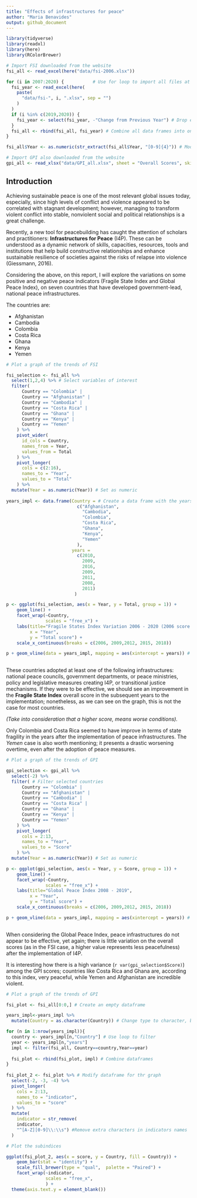 ```yaml
---
title: "Effects of infrastructures for peace"
author: "Maria Benavides"
output: github_document
---
```



```r
library(tidyverse)
library(readxl)
library(here)
library(RColorBrewer)
```


```r

# Import FSI downloaded from the website 
fsi_all <- read_excel(here("data/fsi-2006.xlsx"))

for (i in 2007:2020) {           # Use for loop to import all files at once
  fsi_year <- read_excel(here(
    paste(
      "data/fsi-", i, ".xlsx", sep = "")
    )
  )
  if (i %in% c(2019,2020)) {
    fsi_year <- select(fsi_year, -"Change from Previous Year") # Drop extra column for 2019 and 2020
  }
  fsi_all <- rbind(fsi_all, fsi_year) # Combine all data frames into one
}

fsi_all$Year <- as.numeric(str_extract(fsi_all$Year, "[0-9]{4}")) # Modify year variable since it was on a date format 

# Import GPI also downloaded from the website 
gpi_all <- read_xlsx("data/GPI_all.xlsx", sheet = "Overall Scores", skip = 3)

```

## Introduction 

Achieving sustainable peace is one of the most relevant global issues today, especially, since high levels of conflict and violence appeared to be correlated with stagnant development; however, managing to transform violent conflict into stable, nonviolent social and political relationships is a great challenge. 

Recently, a new tool for peacebuilding has caught the attention of scholars and practitioners: **Infrastructures for Peace** (I4P). These can be understood as a dynamic network of skills, capacities, resources, tools and institutions that help build constructive relationships and enhance sustainable resilience of societies against the risks of relapse into violence (Giessmann, 2016).

Considering the above, on this report, I will explore the variations on some positive and negative peace indicators (Fragile State Index and Global Peace Index), on seven countries that have developed government-lead, national peace infrastructures. 

The countries are: 

* Afghanistan
* Cambodia
* Colombia
* Costa Rica
* Ghana
* Kenya
* Yemen

```r

# Plot a graph of the trends of FSI 

fsi_selection <- fsi_all %>%
  select(1,2,4) %>% # Select variables of interest
  filter(
      Country == "Colombia" |
      Country == "Afghanistan" |
      Country == "Cambodia" |
      Country == "Costa Rica" |
      Country == "Ghana" |
      Country == "Kenya" |
      Country == "Yemen" 
    ) %>%
    pivot_wider(
      id_cols = Country,
      names_from = Year, 
      values_from = Total
    ) %>%
    pivot_longer(
      cols = c(2:16), 
      names_to = "Year",
      values_to = "Total"
    ) %>% 
  mutate(Year = as.numeric(Year)) # Set as numeric 
  
years_impl <- data.frame(Country = # Create a data frame with the years of implementation of infrastructures
                           c("Afghanistan", 
                             "Cambodia", 
                             "Colombia", 
                             "Costa Rica", 
                             "Ghana", 
                             "Kenya", 
                             "Yemen"
                           ), 
                         years = 
                           c(2010, 
                             2009,
                             2016, 
                             2009, 
                             2011, 
                             2008, 
                             2011)
                          )  

p <- ggplot(fsi_selection, aes(x = Year, y = Total, group = 1)) + 
    geom_line() +
    facet_wrap(~Country, 
               scales = "free_x") +
    labs(title="Fragile States Index Variation 2006 - 2020 (2006 score: 100)", 
         x = "Year", 
         y = "Total score") + 
    scale_x_continuous(breaks = c(2006, 2009,2012, 2015, 2018)) 

p + geom_vline(data = years_impl, mapping = aes(xintercept = years)) # Add line of when the infrastructure took place
  
```

These countries adopted at least one of the following infrastructures: national peace councils, government departments, or peace ministries, policy and legislative measures creating I4P, or transitional justice mechanisms. If they were to be effective, we should see an improvement in the **Fragile State Index** overall score in the subsequent years to the implementation; nonetheless, as we can see on the graph, this is not the case for most countries. 

*(Take into consideration that a higher score, means worse conditions).*

Only Colombia and Costa Rica seemed to have improve in terms of state fragility in the years after the implementation of peace infrastructures. The *Yemen* case is also worth mentioning; it presents a drastic worsening overtime, even after the adoption of peace measures.

```r

# Plot a graph of the trends of GPI

gpi_selection <- gpi_all %>%
  select(-2) %>%   
  filter( # Filter selected countries 
      Country == "Colombia" |
      Country == "Afghanistan" |
      Country == "Cambodia" |
      Country == "Costa Rica" |
      Country == "Ghana" |
      Country == "Kenya" |
      Country == "Yemen" 
    ) %>%
    pivot_longer(
      cols = 2:13,
      names_to = "Year",
      values_to = "Score"
    ) %>%
  mutate(Year = as.numeric(Year)) # Set as numeric 

p <- ggplot(gpi_selection, aes(x = Year, y = Score, group = 1)) + 
    geom_line() +
    facet_wrap(~Country, 
               scales = "free_x") +
    labs(title="Global Peace Index 2008 - 2019", 
         x = "Year", 
         y = "Total score") + 
    scale_x_continuous(breaks = c(2006, 2009,2012, 2015, 2018)) 

p + geom_vline(data = years_impl, mapping = aes(xintercept = years)) # Add line of when the infrastructure took place
  
```

When considering the Global Peace Index, peace infrastructures do not appear to be effective, yet again; there is little variation on the overall scores (as in the FSI case, a higher value represents less peacefulness) after the implementation of I4P. 

It is interesting how there is a high variance (`r var(gpi_selection$Score)`) among the GPI scores; countries like Costa Rica and Ghana are, according to this index, very peaceful, while Yemen and Afghanistan are incredible violent. 

```r

# Plot a graph of the trends of GPI

fsi_plot <- fsi_all[0:0,] # Create an empty dataframe

years_impl<-years_impl %>%
  mutate(Country = as.character(Country)) # Change type to character, because it was set as factor

for (n in 1:nrow(years_impl)){
  country <- years_impl[n,"Country"] # Use loop to filter 
  year <- years_impl[n,"years"]
  impl <- filter(fsi_all, Country==country,Year==year)
  
  fsi_plot <- rbind(fsi_plot, impl) # Combine dataframes
} 
  
fsi_plot_2 <- fsi_plot %>% # Modify dataframe for thr graph
  select(-2, -3, -4) %>%
  pivot_longer(
    cols = 2:13, 
    names_to = "indicator",
    values_to = "score"
  ) %>%
  mutate(
    indicator = str_remove(
    indicator, 
    "^[A-Z][0-9]\\:\\s") #Remove extra characters in indicators names
  )

# Plot the subindices 

ggplot(fsi_plot_2, aes(x = score, y = Country, fill = Country)) + 
    geom_bar(stat = "identity") +
    scale_fill_brewer(type = "qual",  palette = "Paired") + 
    facet_wrap(~indicator, 
               scales = "free_x", 
               ) +
  theme(axis.text.y = element_blank())

  
```


